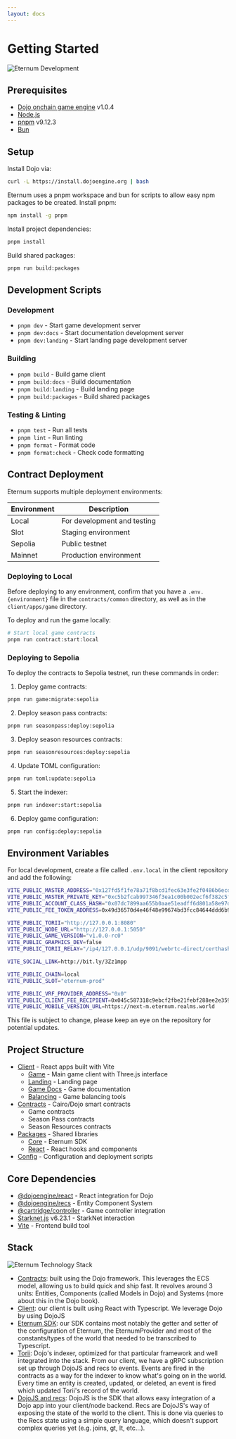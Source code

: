 ```yaml
---
layout: docs
---
```


# Getting Started

<img src="/images/covers/eternum-documentation.png" alt="Eternum Development" className="w-full rounded-lg my-6" />

## Prerequisites

- [Dojo onchain game engine](https://book.dojoengine.org) v1.0.4
- [Node.js](https://nodejs.org/)
- [pnpm](https://pnpm.io/) v9.12.3
- [Bun](https://bun.sh/)

## Setup

Install Dojo via:

```bash
curl -L https://install.dojoengine.org | bash
```

Eternum uses a pnpm workspace and bun for scripts to allow easy npm packages to be created. Install pnpm:

```bash
npm install -g pnpm
```

Install project dependencies:

```bash
pnpm install
```

Build shared packages:

```bash
pnpm run build:packages
```

## Development Scripts

### Development

- `pnpm dev` - Start game development server
- `pnpm dev:docs` - Start documentation development server
- `pnpm dev:landing` - Start landing page development server

### Building

- `pnpm build` - Build game client
- `pnpm build:docs` - Build documentation
- `pnpm build:landing` - Build landing page
- `pnpm build:packages` - Build shared packages

### Testing & Linting

- `pnpm test` - Run all tests
- `pnpm lint` - Run linting
- `pnpm format` - Format code
- `pnpm format:check` - Check code formatting

## Contract Deployment

Eternum supports multiple deployment environments:

| Environment | Description                 |
| ----------- | --------------------------- |
| Local       | For development and testing |
| Slot        | Staging environment         |
| Sepolia     | Public testnet              |
| Mainnet     | Production environment      |

### Deploying to Local

Before deploying to any environment, confirm that you have a `.env.{environment}` file in the `contracts/common`
directory, as well as in the `client/apps/game` directory.

To deploy and run the game locally:

```bash
# Start local game contracts
pnpm run contract:start:local
```

### Deploying to Sepolia

To deploy the contracts to Sepolia testnet, run these commands in order:

1. Deploy game contracts:

```bash
pnpm run game:migrate:sepolia
```

2. Deploy season pass contracts:

```bash
pnpm run seasonpass:deploy:sepolia
```

3. Deploy season resources contracts:

```bash
pnpm run seasonresources:deploy:sepolia
```

4. Update TOML configuration:

```bash
pnpm run toml:update:sepolia
```

5. Start the indexer:

```bash
pnpm run indexer:start:sepolia
```

6. Deploy game configuration:

```bash
pnpm run config:deploy:sepolia
```

## Environment Variables

For local development, create a file called `.env.local` in the client repository and add the following:

```bash
VITE_PUBLIC_MASTER_ADDRESS="0x127fd5f1fe78a71f8bcd1fec63e3fe2f0486b6ecd5c86a0466c3a21fa5cfcec"
VITE_PUBLIC_MASTER_PRIVATE_KEY="0xc5b2fcab997346f3ea1c00b002ecf6f382c5f9c9659a3894eb783c5320f912"
VITE_PUBLIC_ACCOUNT_CLASS_HASH="0x07dc7899aa655b0aae51eadff6d801a58e97dd99cf4666ee59e704249e51adf2"
VITE_PUBLIC_FEE_TOKEN_ADDRESS=0x49d36570d4e46f48e99674bd3fcc84644ddd6b96f7c741b1562b82f9e004dc7

VITE_PUBLIC_TORII="http://127.0.0.1:8080"
VITE_PUBLIC_NODE_URL="http://127.0.0.1:5050"
VITE_PUBLIC_GAME_VERSION="v1.0.0-rc0"
VITE_PUBLIC_GRAPHICS_DEV=false
VITE_PUBLIC_TORII_RELAY="/ip4/127.0.0.1/udp/9091/webrtc-direct/certhash/uEiDry6d-bDv3UdIS6L9VMugoiZnfwqOeXyFWm6jgKf7aTw"

VITE_SOCIAL_LINK=http://bit.ly/3Zz1mpp

VITE_PUBLIC_CHAIN=local
VITE_PUBLIC_SLOT="eternum-prod"

VITE_PUBLIC_VRF_PROVIDER_ADDRESS="0x0"
VITE_PUBLIC_CLIENT_FEE_RECIPIENT=0x045c587318c9ebcf2fbe21febf288ee2e3597a21cd48676005a5770a50d433c5
VITE_PUBLIC_MOBILE_VERSION_URL=https://next-m.eternum.realms.world

```

This file is subject to change, please keep an eye on the repository for potential updates.

## Project Structure

- [Client](https://github.com/BibliothecaDAO/eternum/tree/main/client) - React apps built with Vite
  - [Game](https://github.com/BibliothecaDAO/eternum/tree/main/client/apps/game) - Main game client with Three.js
    interface
  - [Landing](https://github.com/BibliothecaDAO/eternum/tree/main/client/apps/landing) - Landing page
  - [Game Docs](https://github.com/BibliothecaDAO/eternum/tree/main/client/apps/game-docs) - Game documentation
  - [Balancing](https://github.com/BibliothecaDAO/eternum/tree/main/client/apps/balancing) - Game balancing tools
- [Contracts](https://github.com/BibliothecaDAO/eternum/tree/main/contracts) - Cairo/Dojo smart contracts
  - Game contracts
  - Season Pass contracts
  - Season Resources contracts
- [Packages](https://github.com/BibliothecaDAO/eternum/tree/main/packages) - Shared libraries
  - [Core](https://github.com/BibliothecaDAO/eternum/tree/main/packages/core) - Eternum SDK
  - [React](https://github.com/BibliothecaDAO/eternum/tree/main/packages/react) - React hooks and components
- [Config](https://github.com/BibliothecaDAO/eternum/tree/main/config) - Configuration and deployment scripts

## Core Dependencies

- [@dojoengine/react](https://www.npmjs.com/package/@dojoengine/react) - React integration for Dojo
- [@dojoengine/recs](https://www.npmjs.com/package/@dojoengine/recs) - Entity Component System
- [@cartridge/controller](https://www.npmjs.com/package/@cartridge/controller) - Game controller integration
- [Starknet.js](https://www.npmjs.com/package/starknet) v6.23.1 - StarkNet interaction
- [Vite](https://vitejs.dev/) - Frontend build tool

## Stack

<img src="/images/covers/08.png" alt="Eternum Technology Stack" className="w-full rounded-lg my-6" />

- [Contracts](/development/contracts): built using the Dojo framework. This leverages the ECS model, allowing us to
  build quick and ship fast. It revolves around 3 units: Entities, Components (called Models in Dojo) and Systems (more
  about this in the Dojo book).
- [Client](/development/client): our client is built using React with Typescript. We leverage Dojo by using DojoJS
- [Eternum SDK](/development/sdk): our SDK contains most notably the getter and setter of the configuration of Eternum,
  the EternumProvider and most of the constants/types of the world that needed to be transcribed to Typescript.
- [Torii](https://book.dojoengine.org/toolchain/torii): Dojo's indexer, optimized for that particular framework and well
  integrated into the stack. From our client, we have a gRPC subscription set up through DojoJS and recs to events.
  Events are fired in the contracts as a way for the indexer to know what's going on in the world. Every time an entity
  is created, updated, or deleted, an event is fired which updated Torii's record of the world.
- [DojoJS and recs](https://github.com/dojoengine/dojo.js?tab=readme-ov-file#contributing-to-dojojs): DojoJS is the SDK
  that allows easy integration of a Dojo app into your client/node backend. Recs are DojoJS's way of exposing the state
  of the world to the client. This is done via queries to the Recs state using a simple query language, which doesn't
  support complex queries yet (e.g. joins, gt, lt, etc...).
